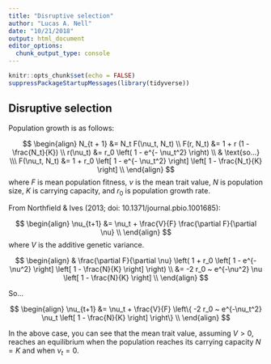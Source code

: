 ```yaml
---
title: "Disruptive selection"
author: "Lucas A. Nell"
date: "10/21/2018"
output: html_document
editor_options: 
  chunk_output_type: console
---
```


```r
knitr::opts_chunk$set(echo = FALSE)
suppressPackageStartupMessages(library(tidyverse))
```

## Disruptive selection

Population growth is as follows:

$$
\begin{align}
N_{t + 1} &= N_t F(\nu_t, N_t) \\
F(r, N_t) &= 1 + r (1 - \frac{N_t}{K}) \\
r(\nu_t) &= r_0 \left( 1 - e^{- \nu_t^2} \right) \\
& \text{so...} \\\
F(\nu_t, N_t) &= 1 + r_0 \left[ 1 - e^{- \nu_t^2} \right] \left[ 1 - \frac{N_t}{K} \right] \\
\end{align}
$$
where $F$ is mean population fitness,
$\nu$ is the mean trait value,
$N$ is population size,
$K$ is carrying capacity,
and
$r_0$ is population growth rate.




From Northfield & Ives (2013; doi: 10.1371/journal.pbio.1001685):

$$
\begin{align}
\nu_{t+1} &= \nu_t + \frac{V}{F} \frac{\partial F}{\partial \nu} \\
\end{align}
$$
where $V$ is the additive genetic variance.


$$
\begin{align}
& \frac{\partial F}{\partial \nu} \left( 1 + r_0 \left[ 1 - e^{- \nu^2} \right] 
    \left[ 1 - \frac{N}{K} \right] \right) \\
&= -2 r_0 ~ e^{-\nu^2} \nu \left[ 1 - \frac{N}{K} \right] \\
\end{align}
$$

So...

$$
\begin{align}
\nu_{t+1} &= \nu_t + \frac{V}{F} \left\{ -2 r_0 ~ e^{-\nu_t^2} \nu_t \left[ 1 - \frac{N}{K} \right] \right\} \\
\end{align}
$$

In the above case, you can see that the mean trait value, assuming $V > 0$, reaches
an equilibrium when the population reaches its carrying capacity $N=K$
and when $\nu_t = 0$.


